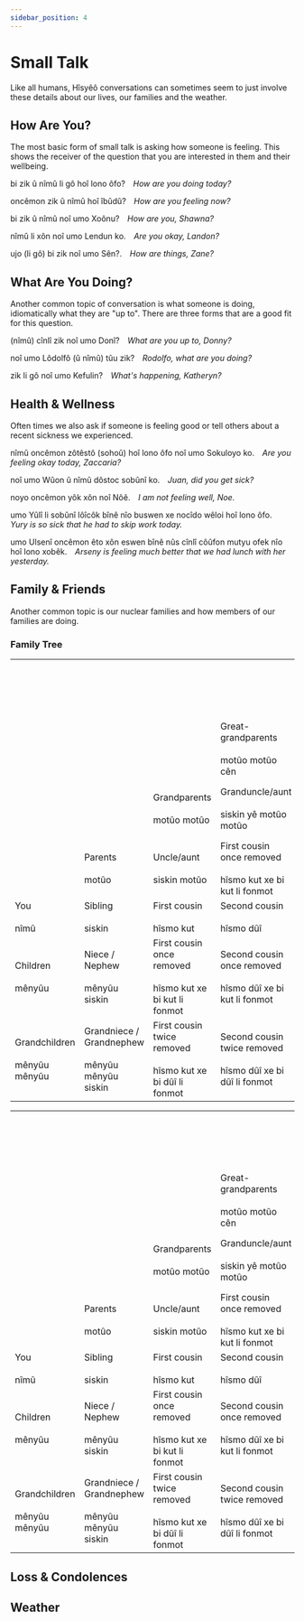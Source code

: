 ```yaml
---
sidebar_position: 4
---
```



# Small Talk

Like all humans, Hîsyêô conversations can sometimes seem to just involve these
details about our lives, our families and the weather.

## How Are You?

The most basic form of small talk is asking how someone is feeling. This shows
the receiver of the question that you are interested in them and their
wellbeing.

<HisyeoTabs>
    <p>bi zik û nîmû li gô hoî lono ôfo?&emsp;<em>How are you doing today?</em></p>
    <p>oncêmon zik û nîmû hoî îbûdû?&emsp;<em>How are you feeling now?</em></p>
    <p>bi zik û nîmû noî umo Xoônu?&emsp;<em>How are you, Shawna?</em></p>
    <p>nîmû li xôn noî umo Lendun ko.&emsp;<em>Are you okay, Landon?</em></p>
    <p>ujo (li gô) bi zik noî umo Sên?.&emsp;<em>How are things, Zane?</em></p>
</HisyeoTabs>

## What Are You Doing?

Another common topic of conversation is what someone is doing, idiomatically
what they are "up to". There are three forms that are a good fit for this question.

<HisyeoTabs>
    <p>(nîmû) cînlî zik noî umo Donî?&emsp;<em>What are you up to, Donny?</em></p>
    <p>noî umo Lôdolfô (û nîmû) tûu zik?&emsp;<em>Rodolfo, what are you doing?</em></p>
    <p>zik li gô noî umo Kefulin?&emsp;<em>What's happening, Katheryn?</em></p>
</HisyeoTabs>

## Health & Wellness

Often times we also ask if someone is feeling good or tell others about a recent
sickness we experienced.

<HisyeoTabs>
    <p>nîmû oncêmon zôtêstô (sohoû) hoî lono ôfo noî umo Sokuloyo ko.&emsp;<em>Are you feeling okay today, Zaccaria?</em></p>
    <p>noî umo Wûon û nîmû dôstoc sobûnî ko.&emsp;<em>Juan, did you get sick?</em></p>
    <p>noyo oncêmon yôk xôn noî Nôê.&emsp;<em>I am not feeling well, Noe.</em></p>
    <p>umo Yûlî li sobûnî lôîcôk bînê nîo buswen xe nocîdo wêloi hoî lono ôfo.&emsp;<em>Yury is so sick that he had to skip work today.</em></p>
    <p>umo Ulsenî oncêmon êto xôn eswen bînê nûs cînlî côûfon mutyu ofek nîo hoî lono xobêk.&emsp;<em>Arseny is feeling much better that we had lunch with her yesterday.</em></p>
</HisyeoTabs>

## Family & Friends

Another common topic is our nuclear families and how members of our families are doing.

### Family Tree

<Tabs groupId="bobôun-kon-cukto" queryString>
  <TabItem value="latin" label="Latin" default>
    <table><tbody>
    <tr>
        <td></td>
        <td></td>
        <td></td>
        <td></td>
        <td>Great-great-grandparents<br/><br/>
            <HisyeoText kind='latin'>motûo motûo cên cên</HisyeoText></td>
    </tr>
    <tr>
        <td></td>
        <td></td>
        <td></td>
        <td>Great-grandparents<br/><br/>
            <HisyeoText kind='latin'>motûo motûo cên</HisyeoText></td>
        <td>Great-granduncle/aunt<br/><br/>
            <HisyeoText kind='latin'>siskin yê motûo motûo cên</HisyeoText></td>
    </tr>
    <tr>
        <td></td>
        <td></td>
        <td>Grandparents<br/><br/>
            <HisyeoText kind='latin'>motûo motûo</HisyeoText></td>
        <td>Granduncle/aunt<br/><br/>
            <HisyeoText kind='latin'>siskin yê motûo motûo</HisyeoText></td>
        <td>First cousin twice removed<br/><br/>
            <HisyeoText kind='latin'>hîsmo kut xe bi dûî li fonmot</HisyeoText></td>
    </tr>
    <tr>
        <td></td>
        <td>Parents<br/><br/>
            <HisyeoText kind='latin'>motûo</HisyeoText></td>
        <td>Uncle/aunt<br/><br/>
            <HisyeoText kind='latin'>siskin motûo</HisyeoText></td>
        <td>First cousin once removed<br/><br/>
            <HisyeoText kind='latin'>hîsmo kut xe bi kut li fonmot</HisyeoText></td>
        <td>Second cousin once removed<br/><br/>
            <HisyeoText kind='latin'>hîsmo dûî xe bi kut li fonmot</HisyeoText></td>
    </tr>
    <tr>
        <td>You<br/><br/>
            <HisyeoText kind='latin'>nîmû</HisyeoText></td>
        <td>Sibling<br/><br/>
            <HisyeoText kind='latin'>siskin</HisyeoText></td>
        <td>First cousin<br/><br/>
            <HisyeoText kind='latin'>hîsmo kut</HisyeoText></td>
        <td>Second cousin<br/><br/>
            <HisyeoText kind='latin'>hîsmo dûî</HisyeoText></td>
        <td>Third cousin<br/><br/>
            <HisyeoText kind='latin'>hîsmo niswî</HisyeoText></td>
    </tr>
    <tr>
        <td>Children<br/><br/>
            <HisyeoText kind='latin'>mênyûu</HisyeoText></td>
        <td>Niece / Nephew<br/><br/>
            <HisyeoText kind='latin'>mênyûu siskin</HisyeoText></td>
        <td>First cousin once removed<br/><br/>
            <HisyeoText kind='latin'>hîsmo kut xe bi kut li fonmot</HisyeoText></td>
        <td>Second cousin once removed<br/><br/>
            <HisyeoText kind='latin'>hîsmo dûî xe bi kut li fonmot</HisyeoText></td>
        <td>Third cousin once removed<br/><br/>
            <HisyeoText kind='latin'>hîsmo niswî xe bi kut li fonmot</HisyeoText></td>
    </tr>
    <tr>
        <td>Grandchildren<br/><br/>
            <HisyeoText kind='latin'>mênyûu mênyûu</HisyeoText></td>
        <td>Grandniece / Grandnephew<br/><br/>
            <HisyeoText kind='latin'>mênyûu mênyûu siskin</HisyeoText></td>
        <td>First cousin twice removed<br/><br/>
            <HisyeoText kind='latin'>hîsmo kut xe bi dûî li fonmot</HisyeoText></td>
        <td>Second cousin twice removed<br/><br/>
            <HisyeoText kind='latin'>hîsmo dûî xe bi dûî li fonmot</HisyeoText></td>
        <td>Third cousin twice removed<br/><br/>
            <HisyeoText kind='latin'>hîsmo niswî xe bi dûî li fonmot</HisyeoText></td>
    </tr>
    </tbody></table>
  </TabItem>
  <TabItem value="obûgîdo" label="ɽʋʄꜿɟʌ">
    <table><tbody>
    <tr>
        <td></td>
        <td></td>
        <td></td>
        <td></td>
        <td>Great-great-grandparents<br/><br/>
            <HisyeoText kind='abugida'>motûo motûo cên cên</HisyeoText></td>
    </tr>
    <tr>
        <td></td>
        <td></td>
        <td></td>
        <td>Great-grandparents<br/><br/>
            <HisyeoText kind='abugida'>motûo motûo cên</HisyeoText></td>
        <td>Great-granduncle/aunt<br/><br/>
            <HisyeoText kind='abugida'>siskin yê motûo motûo cên</HisyeoText></td>
    </tr>
    <tr>
        <td></td>
        <td></td>
        <td>Grandparents<br/><br/>
            <HisyeoText kind='abugida'>motûo motûo</HisyeoText></td>
        <td>Granduncle/aunt<br/><br/>
            <HisyeoText kind='abugida'>siskin yê motûo motûo</HisyeoText></td>
        <td>First cousin twice removed<br/><br/>
            <HisyeoText kind='abugida'>hîsmo kut xe bi dûî li fonmot</HisyeoText></td>
    </tr>
    <tr>
        <td></td>
        <td>Parents<br/><br/>
            <HisyeoText kind='abugida'>motûo</HisyeoText></td>
        <td>Uncle/aunt<br/><br/>
            <HisyeoText kind='abugida'>siskin motûo</HisyeoText></td>
        <td>First cousin once removed<br/><br/>
            <HisyeoText kind='abugida'>hîsmo kut xe bi kut li fonmot</HisyeoText></td>
        <td>Second cousin once removed<br/><br/>
            <HisyeoText kind='abugida'>hîsmo dûî xe bi kut li fonmot</HisyeoText></td>
    </tr>
    <tr>
        <td>You<br/><br/>
            <HisyeoText kind='abugida'>nîmû</HisyeoText></td>
        <td>Sibling<br/><br/>
            <HisyeoText kind='abugida'>siskin</HisyeoText></td>
        <td>First cousin<br/><br/>
            <HisyeoText kind='abugida'>hîsmo kut</HisyeoText></td>
        <td>Second cousin<br/><br/>
            <HisyeoText kind='abugida'>hîsmo dûî</HisyeoText></td>
        <td>Third cousin<br/><br/>
            <HisyeoText kind='abugida'>hîsmo niswî</HisyeoText></td>
    </tr>
    <tr>
        <td>Children<br/><br/>
            <HisyeoText kind='abugida'>mênyûu</HisyeoText></td>
        <td>Niece / Nephew<br/><br/>
            <HisyeoText kind='abugida'>mênyûu siskin</HisyeoText></td>
        <td>First cousin once removed<br/><br/>
            <HisyeoText kind='abugida'>hîsmo kut xe bi kut li fonmot</HisyeoText></td>
        <td>Second cousin once removed<br/><br/>
            <HisyeoText kind='abugida'>hîsmo dûî xe bi kut li fonmot</HisyeoText></td>
        <td>Third cousin once removed<br/><br/>
            <HisyeoText kind='abugida'>hîsmo niswî xe bi kut li fonmot</HisyeoText></td>
    </tr>
    <tr>
        <td>Grandchildren<br/><br/>
            <HisyeoText kind='abugida'>mênyûu mênyûu</HisyeoText></td>
        <td>Grandniece / Grandnephew<br/><br/>
            <HisyeoText kind='abugida'>mênyûu mênyûu siskin</HisyeoText></td>
        <td>First cousin twice removed<br/><br/>
            <HisyeoText kind='abugida'>hîsmo kut xe bi dûî li fonmot</HisyeoText></td>
        <td>Second cousin twice removed<br/><br/>
            <HisyeoText kind='abugida'>hîsmo dûî xe bi dûî li fonmot</HisyeoText></td>
        <td>Third cousin twice removed<br/><br/>
            <HisyeoText kind='abugida'>hîsmo niswî xe bi dûî li fonmot</HisyeoText></td>
    </tr>
    </tbody></table>
  </TabItem>
</Tabs>

## Loss & Condolences

## Weather

<HisyeoTooltip />
